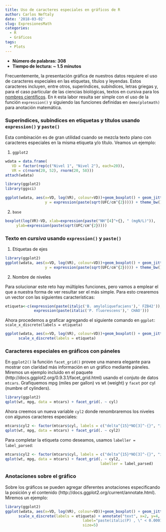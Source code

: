 ```yaml
---
title: Uso de caracteres especiales en gráficos de R
author: Carlos Neftaly
date: '2018-03-02'
slug: ExpresionesMath
categories:
  - R
  - Gráficos
tags:
  - Plots
---
```



+ __Número de palabras: 308__
+ __Tiempo de lectura: ~ 1.5 minutos__

Frecuentemente, la presentación gráfica de nuestros datos requiere el uso de caracteres especiales en las etiquetas, títulos y leyendas. Estos caracteres incluyen, entre otros, superíndices, subíndices, letras griegas y, para el caso particular de las ciencias biológicas, textos en cursiva para los [nombres científicos](http://es.wikipedia.org/wiki/Nomenclatura_binominal). En `R` esta labor resulta ser simple con el uso de la función `expression()` y siguiendo las funciones definidas en `demo(plotmath)` para anotación matemática.

### Superíndices, subíndices en etiquetas y títulos  usando `expression()` y `paste()`

Esta combinación es de gran utilidad cuando se mezcla texto plano con caracteres especiales en la misma etiqueta y/o título. Veamos un ejemplo: 

 01. `ggplot2`
 
```r
wdata = data.frame(
   VD = factor(rep(c("Nivel 1", "Nivel 2"), each=20)),
   VR = c(rnorm(20, 52), rnorm(20, 58)))
attach(wdata)
```
 
```r
library(ggplot2)
library(ggsci)

ggplot(wdata, aes(x=VD, log(VR), colour=VD))+geom_boxplot() + geom_jitter(width = 0.2)+ labs(x = expression(paste("NH"[4]^+{}, " (mgN/L)")),
                  y = expression(paste(sqrt(UFC/cm^{2})))) + theme_bw() + scale_color_npg()
```

02. `base`

```r
boxplot(log(VR)~VD, xlab=expression(paste("NH"[4]^+{}, " (mgN/L)")),
     ylab=expression(paste(sqrt(UFC/cm^{2})))) 

```

### Texto en _cursiva_ usando `expression()` y `paste()`

1. Etiquetas de ejes
```r
library(ggplot2)
ggplot(wdata, aes(x=VD, log(VR), colour=VD))+geom_boxplot() + geom_jitter(width = 0.2)+  scale_color_npg() + labs(x = expression(paste(italic('B. amyloliquefaciens'), " FZB42")),
                  y = expression(paste(sqrt(UFC/cm^{2})))) + theme_bw()
```



2. Nombre de niveles 

Para solucionar este reto hay múltiples funciones, pero vamos a emplear el que a nuestra forma de ver resultar ser el más simple. Para esto crearemos un vector con las siguientes características:

```r

etiqueta<-c(expression(paste(italic('B. amyloliquefaciens'),' FZB42')), 
             expression(paste(italic('P. fluorescens'),' CHAO')))

```

Ahora procedemos a graficar agregando el siguiente comando en `ggplot`:  `scale_x_discrete(labels = etiqueta)`

```r
ggplot(wdata, aes(x=VD, log(VR), colour=VD))+geom_boxplot() + geom_jitter(width = 0.2)+  scale_color_npg() + labs(x = 'Cepa', y = expression(paste(sqrt(UFC/cm^{2})))) + theme_bw() + 
      scale_x_discrete(labels = etiqueta)
```

### Caracteres especiales en gráficos con páneles


En `ggplot2()` la función `facet_grid()` provee una manera elegante para mostrar con claridad más información en un gráfico mediante páneles. Miremos un ejemplo incluido en el paquete (http://docs.ggplot2.org/0.9.3.1/facet_grid.html) usando el conjuto de datos `mtcars`. Grafiquemos mpg (miles per gallon) vs wt (weight) y `facet` por cyl (numbre of cylinders).


```r
library(ggplot2)
qplot(wt, mpg, data = mtcars) + facet_grid(. ~ cyl)
```


Ahora creemos un nueva variable `cyl2` donde renombraremos los niveles con algunos caracteres especiales: 

```r
mtcars$cyl2 <- factor(mtcars$cyl, labels = c("delta^{15}*NO[3]^-{}", "italic('B. amyloliquefaciens')", "sqrt(x,y)"))
qplot(wt, mpg, data = mtcars) + facet_grid(. ~ cyl2)
```

Para completar la etiqueta como deseamos, usamos `labeller = label_parsed`: 

```r
mtcars$cyl2 <- factor(mtcars$cyl, labels = c("delta^{15}*NO[3]^-{}", "italic('B. amyloliquefaciens')", "sqrt(x,y)"))
qplot(wt, mpg, data = mtcars) + facet_grid(. ~ cyl2,
                                           labeller = label_parsed)
```


### Anotaciones sobre el gráfico 

Sobre los gráficos se pueden agregar diferentes anotaciones especificando la posición y el contenido (http://docs.ggplot2.org/current/annotate.html). Miremos un ejemplo: 




```r

library(ggplot2)
ggplot(wdata, aes(x=VD, log(VR), colour=VD))+geom_boxplot() + geom_jitter(width = 0.2)+  scale_color_npg() + labs(x = 'Cepa', y = expression(paste(sqrt(UFC/cm^{2})))) + theme_bw() + 
      scale_x_discrete(labels = etiqueta) + annotate("text", x=2, y=4, 
                                   label="paste(italic(P) , \" < 0.0001\")", parse = TRUE,
                                   size=5)
```







